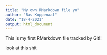 ```yaml
---
title: "My own RMarkdown file yo"
author: "Bas Koppenaal"
date: "18-4-2021"
output: html_document
---
```


This is my first RMarkdown file tracked by Git!!

look at this shit


```r
```

